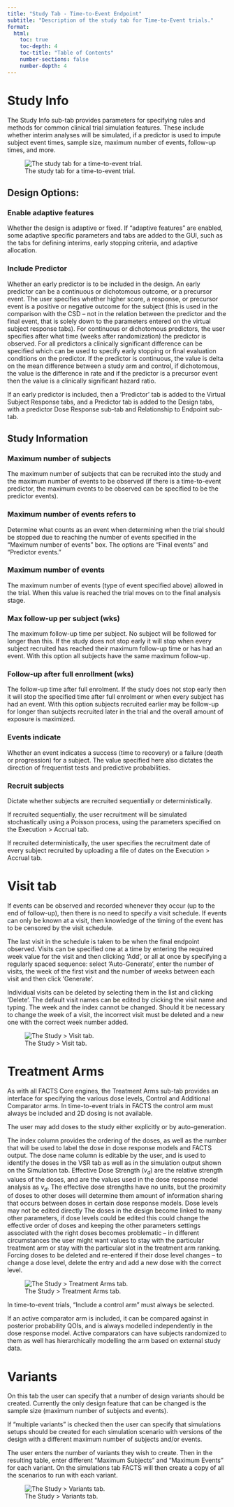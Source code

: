 ```yaml
---
title: "Study Tab - Time-to-Event Endpoint"
subtitle: "Description of the study tab for Time-to-Event trials."
format:
  html:
    toc: true
    toc-depth: 4
    toc-title: "Table of Contents"
    number-sections: false
    number-depth: 4
---
```


# Study Info

The Study Info sub-tab provides parameters for specifying rules and methods
for common clinical trial simulation features. These include whether
interim analyses will be simulated, if a predictor is used to impute
subject event times, sample size, maximum number of events, follow-up times, and more.

![The study tab for a time-to-event trial.](../coreUGattachments/tte/media/image3.png){#fig-studyt}

## Design Options:

### Enable adaptive features

Whether the design is adaptive or fixed. If "adaptive features"
are enabled, some adaptive specific parameters and tabs are added
to the GUI, such as the tabs for defining interims, early
stopping criteria, and adaptive allocation.

### Include Predictor

Whether an early predictor is to be included in the design. An
early predictor can be a continuous or dichotomous outcome, or a
precursor event. The user specifies whether higher score, a
response, or precursor event is a positive or negative outcome
for the subject (this is used in the comparison with the CSD --
not in the relation between the predictor and the final event,
that is solely down to the parameters entered on the virtual
subject response tabs). For continuous or dichotomous
predictors, the user specifies after what time (weeks after
randomization) the predictor is observed. For all predictors a
clinically significant difference can be specified which can be
used to specify early stopping or final evaluation conditions on
the predictor. If the predictor is continuous, the value is
delta on the mean difference between a study arm and control, if
dichotomous, the value is the difference in rate and if the
predictor is a precursor event then the value is a clinically
significant hazard ratio.

If an early predictor is included, then a 'Predictor' tab is
added to the Virtual Subject Response tabs, and a Predictor tab
is added to the Design tabs, with a predictor Dose Response
sub-tab and Relationship to Endpoint sub-tab.

## Study Information

### Maximum number of subjects

The maximum number of subjects that can be recruited into the
study and the maximum number of events to be observed (if there
is a time-to-event predictor, the maximum events to be observed
can be specified to be the predictor events).

### Maximum number of events refers to

Determine what counts as an event when determining when the trial should be stopped due to reaching the number of events specified in the "Maximum number of events" box. The options are "Final events" and "Predictor events."

### Maximum number of events

The maximum number of events (type of event specified above) allowed in the trial. When this value is reached the trial moves on to the final analysis stage.

### Max follow-up per subject (wks)

The maximum follow-up time per subject. No subject will be
followed for longer than this. If the study does not stop
early it will stop when every subject recruited has reached
their maximum follow-up time or has had an event. With this
option all subjects have the same maximum follow-up.

### Follow-up after full enrollment (wks)

The follow-up time after full enrolment. If the study does
not stop early then it will stop the specified time after
full enrolment or when every subject has had an event. With
this option subjects recruited earlier may be follow-up for
longer than subjects recruited later in the trial and the
overall amount of exposure is maximized.

### Events indicate

Whether an event indicates a success (time to recovery) or a failure (death or progression) for a subject. The value specified here also dictates the direction of frequentist tests and predictive probabilities.

### Recruit subjects

Dictate whether subjects are recruited sequentially or
deterministically.

If recruited sequentially, the user recruitment will be
simulated stochastically using a Poisson process, using the
parameters specified on the Execution > Accrual tab.

If recruited deterministically, the user specifies the recruitment
date of every subject recruited by uploading a file of dates on
the Execution > Accrual tab.

# Visit tab

If events can be observed and recorded whenever they occur (up to the end of
follow-up), then there is no need to specify a visit schedule. If
events can only be known at a visit, then knowledge of the timing of
the event has to be censored by the visit schedule.

The last visit in the schedule is taken to be when the final endpoint
observed. Visits can be specified one at a time by entering the
required week value for the visit and then clicking 'Add', or all at once by
specifying a regularly spaced sequence: select 'Auto-Generate', enter
the number of visits, the week of the first visit and the number of
weeks between each visit and then click 'Generate'.

Individual visits can be deleted by selecting them in the list and
clicking 'Delete'. The default visit names can be edited by clicking
the visit name and typing. The week and the index cannot be changed.
Should it be necessary to change the week of a visit, the incorrect
visit must be deleted and a new one with the correct week number
added.

![The Study > Visit tab.](../coreUGattachments/tte/media/image15.png){#fig-visitt}

# Treatment Arms

As with all FACTS Core engines, the Treatment Arms sub-tab provides an
interface for specifying the various dose levels, Control and Additional
Comparator arms. In time-to-event trials in FACTS the control arm must
always be included and 2D dosing is not available.

The user may add doses to the study either explicitly or by auto-generation.

The index column provides the ordering of the doses, as well as the number
that will be used to label the dose in dose response models and FACTS output.
The dose name column is editable by the user, and is used to identify the
doses in the VSR tab as well as in the simulation output shown on the Simulation
tab. Effective Dose Strength ($v_d$) are the relative strength values of the doses,
and are the values used in the dose response model analysis as $v_d$. The
effective dose strengths have
no units, but the proximity of doses to other doses will determine them amount of
information sharing that occurs between doses in certain dose response models.
Dose levels <span class="custom-tooltip"> may not be edited directly <span class="tooltip-text">The doses in the design become linked to many other parameters, if dose levels could be edited this could change the effective order of doses and keeping the other parameters settings associated with the right doses becomes problematic – in different circumstances the user might want values to stay with the particular treatment arm or stay with the particular slot in the treatment arm ranking. Forcing doses to be deleted and re-entered if their dose level changes </span> </span> -- to change a dose level, delete the entry and add a new
dose with the correct level.

![The Study > Treatment Arms tab.](../coreUGattachments/tte/media/image16.png){#fig-treatmentarmst}

In time-to-event trials, "Include a control arm" must always be selected.

If an active comparator arm is included, it can be compared against in posterior probability QOIs, and is
always modelled independently in the dose response model. Active comparators
can have subjects randomized to them as well has hierarchically modelling
the arm based on external study data.

# Variants

On this tab the user can specify that a number of design variants should
be created. Currently the only design feature that can be changed is the
sample size (maximum number of subjects and events).

If "multiple variants" is checked then the user can specify that
simulations setups should be created for each simulation scenario with
versions of the design with a different maximum number of subjects
and/or events.

The user enters the number of variants they wish to create. Then in the
resulting table, enter different "Maximum Subjects" and "Maximum Events"
for each variant. On the simulations tab FACTS will then create a copy
of all the scenarios to run with each variant.

![The Study > Variants tab.](../coreUGattachments/tte/media/image17.png){#fig-variantst}
